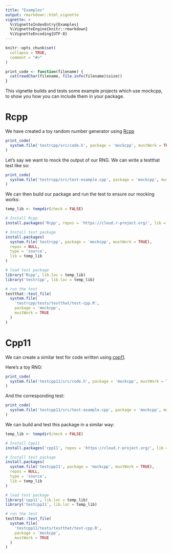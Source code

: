 ```yaml
---
title: "Examples"
output: rmarkdown::html_vignette
vignette: >
  %\VignetteIndexEntry{Examples}
  %\VignetteEngine{knitr::rmarkdown}
  %\VignetteEncoding{UTF-8}
---
```


```r
knitr::opts_chunk$set(
  collapse = TRUE,
  comment = "#>"
)
```

```r
print_code <- function(filename) {
  cat(readChar(filename, file.info(filename)$size))
}
```

This vignette builds and tests some example projects which use mockcpp, to show you how you can include them in your package.

# Rcpp

We have created a toy random number generator using [Rcpp](https://github.com/RcppCore/Rcpp)

```r
print_code(
  system.file('testrcpp/src/code.h', package = 'mockcpp', mustWork = TRUE)
)
```
Let's say we want to mock the output of our RNG. We can write a testthat test like so:

```r
print_code(
  system.file('testrcpp/src/test-example.cpp', package = 'mockcpp', mustWork = TRUE)
)
```

We can then build our package and run the test to ensure our mocking works:

```r
temp_lib <- tempdir(check = FALSE)

# Install Rcpp
install.packages('Rcpp', repos = 'https://cloud.r-project.org/', lib = temp_lib)

# Install test package
install.packages(
  system.file('testrcpp', package = 'mockcpp', mustWork = TRUE),
  repos = NULL,
  type = 'source',
  lib = temp_lib
)

# load test package
library('Rcpp', lib.loc = temp_lib)
library('testrcpp', lib.loc = temp_lib)

# run the test
testthat::test_file(
  system.file(
    'testrcpp/tests/testthat/test-cpp.R',
    package = 'mockcpp',
    mustWork = TRUE
  )
)
```

# Cpp11

We can create a similar test for code written using [cpp11](https://github.com/r-lib/cpp11).

Here's a toy RNG:

```r
print_code(
  system.file('testcpp11/src/code.h', package = 'mockcpp', mustWork = TRUE)
)
```

And the corresponding test:

```r
print_code(
  system.file('testcpp11/src/test-example.cpp', package = 'mockcpp', mustWork = TRUE)
)
```

We can build and test this package in a similar way:

```r
temp_lib <- tempdir(check = FALSE)

# Install Cpp11
install.packages('cpp11', repos = 'https://cloud.r-project.org/', lib = temp_lib)

# Install test package
install.packages(
  system.file('testcpp11', package = 'mockcpp', mustWork = TRUE),
  repos = NULL,
  type = 'source',
  lib = temp_lib
)

# load test package
library('cpp11', lib.loc = temp_lib)
library('testcpp11', lib.loc = temp_lib)

# run the test
testthat::test_file(
  system.file(
    'testcpp11/tests/testthat/test-cpp.R',
    package = 'mockcpp',
    mustWork = TRUE
  )
)
```
